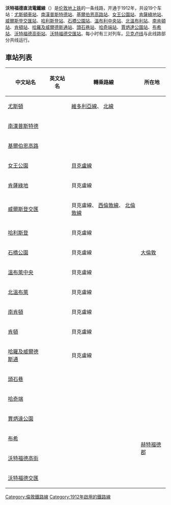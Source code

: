{{noteTA
|G1=Railway
|1 = zh-tw:訊號; zh-hk:信號; zh-cn:信号;
|2 = zh-tw:網路; zh-hk:網絡; zh-hans:网络;
|3 = zh-tw:智慧; zh-hk:智能; zh-hans:智能;
|4 = zh-tw:公車; zh-hk:公交; zh-hans:公交;
|5 = zh-tw:行動網路; zh-hk:流動通訊; zh-hans:流動通訊;
|6 = zh-tw:電梯; zh-hk:升降機; zh-hans:电梯;
|7 = zh-tw:電扶梯; zh-hk:扶手電梯; zh-hans:滚梯;
|8 = zh-tw:螢幕; zh-hk:屏幕; zh-cn:屏幕;
|9 = zh-tw:路線; zh-hk:線路; zh-cn:线路;
|10 = zh-tw:路線; zh-hk:路綫; zh-cn:线路;
|11 = zh-tw:支援; zh-hk:支援; zh-cn:支持;
|12 = zh-tw:全高式月台門; zh-hk:月台幕門; zh-cn:高站台门; 
|13 = zh-tw:轉乘; zh-hk:換乘; zh-cn:换乘; 
|14 = zh-tw:牡蠣卡; zh-hk:蠔卡; zh-cn:牡蛎卡;
|15 = zh-tw:驗票閘門; zh-hk:閘機; zh-cn:闸机; 
|16 = zh-tw:相容; zh-hk:兼容; zh-cn:兼容;
|17 = zh-tw:營運; zh-hk:營運; zh-cn:运营;  
|18 = zh-tw:經營權; zh-hk:營運權; zh-cn:运营权;
|19 = zh-tw:貝克盧線; zh-hk:必嘉老綫; zh-cn:贝克卢线;
|20 = zh-tw:滑鐵盧; zh-hk:窩打老; zh-cn:滑铁卢;
|21 = zh-tw:女王公園; zh-hk:昆士柏; zh-cn:女王公园;
|22 = zh-tw:貝克; zh-hk:必嘉; zh-cn:贝克;
|23 = zh-tw:滑鐵盧站; zh-hk:窩打老站; zh-cn:滑铁卢站;
|24=zh-hans:线; zh-hk:綫; zh-tw:線;
}}
{{Unreferenced|time=2016-10-31T23:09:06+00:00}}
{{Infobox rail line
|name        = 沃特福德直流電鐵線<br />{{lang|en|Watford DC line}}
|color       =
|logo        =
|logo_width  =
|image       = Watford Junction railway station MMB 29 378210.jpg
|image_width = 300px
|caption     = 一列停靠沃特福德交匯站的[[英鐵378型電力動車組|378型「首都之星」]]列車
|type        = [[通勤鐵路|通勤鐵路]]
|system      = [[英國全國鐵路|英國全國鐵路]]<br>[[倫敦地鐵|倫敦地鐵]]
|status      = 營運中
|locale      = [[大倫敦|大倫敦]]<br>[[赫特福德郡|赫特福德郡]]
|start       = [[尤斯頓站|尤斯頓站]]
|end         = [[沃特福德交匯站|沃特福德交匯站]]
|stations    = 19個
|routes      = 2
|ridership   =
|open        =
|close       =
|owner       = [[Network_Rail|Network Rail]]
|operator    = [[倫敦地上鐵|倫敦地上鐵]]<br>[[倫敦地鐵|倫敦地鐵]]（[[貝克盧線|貝克盧線]]）
|character   =
|depot       = 石橋公園（倫敦地鐵）<br />[[Willesden_TMD|Willesden TMD]]
|stock       = {{link-en|英鐵710型電動列車|British Rail Class 710}}<br>{{link-en|倫敦地鐵1972年型列車|London Underground 1972 Stock}}
|linelength  =
|tracklength =
|notrack     = 2
|gauge       = 1435毫米[[標準軌|標準軌]]
|el          = 660 [[伏特|V]] [[直流電|DC]]，第三及第四軌供電（第四軌只限貝克盧線使用）<ref name="youtube.com">https://www.youtube.com/watch?v=e5k6aWm9lHM</ref>
|speed       =
|elevation   =
}}
'''沃特福德直流電鐵線'''（{{lang-en|Watford DC line}}）是[[伦敦地上铁|伦敦地上铁]]的一条线路，开通于1912年，共设19个车站：[[尤斯頓車站|尤斯頓車站]]、[[南漢普斯特德站|南漢普斯特德站]]、[[基爾伯恩高路站|基爾伯恩高路站]]、[[女王公園站|女王公園站]]、[[肯薩綠地站|肯薩綠地站]]、[[威爾斯登交匯站|威爾斯登交匯站]]、[[哈利斯登站|哈利斯登站]]、[[石橋公園站|石橋公園站]]、[[溫布利中央站|溫布利中央站]]、[[北溫布利站|北溫布利站]]、[[南肯頓站|南肯頓站]]、[[肯頓站|肯頓站]]、[[哈羅及威爾德斯通站|哈羅及威爾德斯通站]]、[[頭石巷站|頭石巷站]]、[[哈奇端站|哈奇端站]]、[[賈炳達公園站|賈炳達公園站]]、[[布希站|布希站]]、[[沃特福德高街站|沃特福德高街站]]、[[沃特福德交匯站|沃特福德交匯站]]。每小时有三对列车。[[贝克卢线|贝克卢线]]与此线路部分共线运行。

== 車站列表 ==
{| class=wikitable
|-
!中文站名
!英文站名
!轉乘路線
!colspan=5|所在地
|-style="border-top:solid 3px #{{LOG color}};"
|[[尤斯頓站|尤斯頓]]
|{{lang|en|Euston}}
|{{rint|london|victoria}} [[維多利亞線|維多利亞線]]、{{rint|london|northern}} [[北線|北線]]
|rowspan=15|[[大倫敦|大倫敦]]
|rowspan=3|[[卡姆登區|卡姆登區]]
|-
|[[南漢普斯特德站|南漢普斯特德]]
|{{lang|en|South Hampstead}}
|
|-
|[[基爾伯恩高路站|基爾伯恩高路]]
|{{lang|en|Kilburn High Road}}
|
|-
|[[女王公園站|女王公園]]
|{{lang|en|Queen's Park}}
|{{rint|london|bakerloo}} [[貝克盧線|貝克盧線]]
|rowspan=9|[[布倫特區|布倫特區]]
|-
|[[肯薩綠地站|肯薩綠地]]
|{{lang|en|Kensal Green}}
|{{rint|london|bakerloo}} 貝克盧線
|-
|[[威爾斯登交匯站|威爾斯登交匯]]
|{{lang|en|Willesden Junction}}
|{{rint|london|bakerloo}} 貝克盧線、{{rint|london|overground}} [[西倫敦線|西倫敦線]]、{{rint|london|overground}} [[北倫敦線|北倫敦線]]
|-
|[[哈利斯登站|哈利斯登]]
|{{lang|en|Harlesden}}
|{{rint|london|bakerloo}} 貝克盧線
|-
|[[石橋公園站|石橋公園]]
|{{lang|en|Stonebridge Park}}
|{{rint|london|bakerloo}} 貝克盧線
|-
|[[溫布萊中央站|溫布萊中央]]
|{{lang|en|Wembley Central}}
|{{rint|london|bakerloo}} 貝克盧線
|-
|[[北溫布萊站|北溫布萊]]
|{{lang|en|North Wembley}}
|{{rint|london|bakerloo}} 貝克盧線
|-
|[[南肯頓站|南肯頓]]
|{{lang|en|South Kenton}}
|{{rint|london|bakerloo}} 貝克盧線
|-
|[[肯頓站|肯頓]]
|{{lang|en|Kenton}}
|{{rint|london|bakerloo}} 貝克盧線
|-
|[[哈羅及威爾德斯通站|哈羅及威爾德斯通]]
|{{lang|en|Harrow & Wealdstone}}
|{{rint|london|bakerloo}} 貝克盧線
|rowspan=3|[[哈羅區|哈羅區]]
|-
|[[頭石巷站|頭石巷]]
|{{lang|en|Headstone Lane}}
|
|-
|[[哈奇端站|哈奇端]]
|{{lang|en|Hatch End}}
|
|-
|[[賈炳達公園站|賈炳達公園]]
|{{lang|en|Carpenders Park}}
|
|rowspan=4|[[赫特福德郡|赫特福德郡]]
|[[三河區|三河區]]
|-
|[[布希站|布希]]
|{{lang|en|Bushey}}
|
|rowspan=3|[[沃特福德_(赫特福德郡)|沃特福德]]
|-
|[[沃特福德高街站|沃特福德高街]]
|{{lang|en|Watford High Street}}
|
|-
|[[沃特福德交匯站|沃特福德交匯]]
|{{lang|en|Watford Junction}}
|
|}
{{沃特福德直流電鐵線}}
{{倫敦公共交通}}

[[Category:倫敦鐵路線|Category:倫敦鐵路線]]
[[Category:1912年啟用的鐵路線|Category:1912年啟用的鐵路線]]